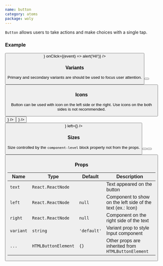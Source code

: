 ```yaml
---
name: button
category: atoms
package: woly
---
```



`Button` allows users to take actions and make choices with a single tap.

### Example

<Playground>
  <Button
    text="Just a button"
    variant="primary"
    left={<SearchIcon />}
    onClick={(event) => alert('Hi!')}
  />
</Playground>

<!-- <ButtonExample /> -->

### Variants

Primary and secondary variants are should be used to focus user attention.

<Playground>
  <Button text="The main action on the page" variant="primary" />
  <Button text="Alternative action" variant="secondary" />
</Playground>

### Icons

Button can be used with icon on the left side or the right. Use icons on the both sides is not recommended.

<Playground>
  <Button text="Icon on the left" variant="primary" left={<ArrowLeft />} />
  <Button text="Icon on the right" variant="primary" right={<SearchIcon />} />
  <Button
    text="Wow! Both"
    variant="primary"
    right={<SearchIcon />}
    left={<ArrowLeft />}
  />
</Playground>

### Sizes

Size controlled by the `component-level` block property not from the props.

<Playground>
  <block.S>
    <Button variant="primary" text="Small" />
  </block.S>
  <block.M>
    <Button variant="primary" text="Small" />
  </block.M>
  <block.XL>
    <Button variant="primary" text="Huge" />
  </block.XL>
</Playground>

### Props

| Name      | Type                | Default     | Description                                                |
| --------- | ------------------- | ----------- | ---------------------------------------------------------- |
| `text`    | `React.ReactNode`   |             | Text appeared on the button                                |
| `left`    | `React.ReactNode`   | `null`      | Component to show on the left side of the text (ex.: Icon) |
| `right`   | `React.ReactNode`   | `null`      | Component on the right side of the text                    |
| `variant` | `string`            | `'default'` | Variant prop to style Input component                      |
| `...`     | `HTMLButtonElement` | `{}`        | Other props are inherited from `HTMLButtonElement`         |
